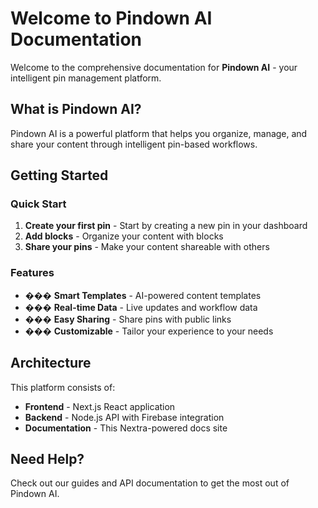 # Welcome to Pindown AI Documentation

Welcome to the comprehensive documentation for **Pindown AI** - your intelligent pin management platform.

## What is Pindown AI?

Pindown AI is a powerful platform that helps you organize, manage, and share your content through intelligent pin-based workflows.

## Getting Started

### Quick Start
1. **Create your first pin** - Start by creating a new pin in your dashboard
2. **Add blocks** - Organize your content with blocks
3. **Share your pins** - Make your content shareable with others

### Features
- ��� **Smart Templates** - AI-powered content templates
- ��� **Real-time Data** - Live updates and workflow data
- ��� **Easy Sharing** - Share pins with public links
- ��� **Customizable** - Tailor your experience to your needs

## Architecture

This platform consists of:
- **Frontend** - Next.js React application
- **Backend** - Node.js API with Firebase integration
- **Documentation** - This Nextra-powered docs site

## Need Help?

Check out our guides and API documentation to get the most out of Pindown AI.
